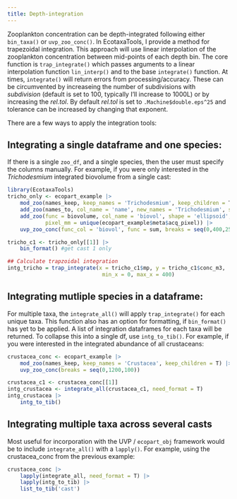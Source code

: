 ```yaml
---
title: Depth-integration
---
```


Zooplankton concentration can be depth-integrated following either `bin_taxa()` or `uvp_zoo_conc()`. In EcotaxaTools, I provide a method for trapezoidal integration. This approach will use linear interpolation of the zooplankton concentration between mid-points of each depth bin.\n
The core function is `trap_integrate()` which passes arguments to a linear interpolation function `lin_interp()` and to the base `integrate()` function. At times, `integrate()` will return errors from processing/accuracy. These can be circumvented by increaseing the number of subdivisions with *subdivision* (default is set to 100, typically I'll increase to 1000L) or by increasing the *rel.tol*. By default *rel.tol* is set to `.Machine$double.eps^25` and tolerance can be increased by changing that exponent.
\n

There are a few ways to apply the integration tools:

## Integrating a single dataframe and one species:
If there is a single `zoo_df`, and a single species, then the user must specify the columns manually.
\n\n
For example, if you were only interested in the *Trichodesmium* integrated biovolume from a single cast:
```r
library(EcotaxaTools)
tricho_only <- ecopart_example |>
    mod_zoo(names_keep, keep_names = 'Trichodesmium', keep_children = T) |>
    add_zoo(names_to, col_name = 'name', new_names = 'Trichodesmium', suppress_print = T) |>
    add_zoo(func = biovolume, col_name = 'biovol', shape = 'ellipsoid', 
            pixel_mm = unique(ecopart_example$meta$acq_pixel)) |>
    uvp_zoo_conc(func_col = 'biovol', func = sum, breaks = seq(0,400,25))

tricho_c1 <- tricho_only[[1]] |>
    bin_format() #get cast 1 only

## Calculate trapzoidal integration
intg_tricho = trap_integrate(x = tricho_c1$mp, y = tricho_c1$conc_m3,
                              min_x = 0, max_x = 400)
```

## Integrating mutliple species in a dataframe:
For multiple taxa, the `integrate_all()` will apply `trap_integrate()` for each unique taxa. This function also has an option for formatting, if `bin_format()` has yet to be applied.\n
A list of integration dataframes for each taxa will be returned. To collapse this into a single df, use `intg_to_tib()`.
For example, if you were interested in the integrated abundance of all crustaceans:
```r
crustacea_conc <- ecopart_example |>
    mod_zoo(names_keep, keep_names = 'Crustacea', keep_children = T) |>
    uvp_zoo_conc(breaks = seq(0,1200,100))

crustacea_c1 <- crustacea_conc[[1]]
intg_crustacea <- integrate_all(crustacea_c1, need_format = T)
intg_crustacea |>
    intg_to_tib()
```

## Integrating multiple taxa across several casts
Most useful for incorporation with the UVP / `ecopart_obj` framework would be to include `integrate_all()` with a `lapply()`.
\n\n
For example, using the crustacea_conc from the previous example:
```r
crustacea_conc |>
    lapply(integrate_all, need_format = T) |>
    lapply(intg_to_tib) |>
    list_to_tib('cast')
```

